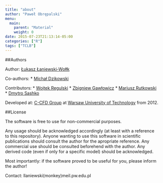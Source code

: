 ```yaml
---
title: "about"
author: "Paweł Obrępalski"
menu:
  main:
    parent: "Material"
    weight: 0
date: 2015-07-23T21:13:14-05:00
categories: ["R"]
tags: ["TCLB"]
---
```

##Authors

Author: [Łukasz Łaniewski-Wołłk](https://github.com/llaniewski)

Co-authors:
* [Michał Dzikowski](https://github.com/mdzik)

Contributors:
* [Wojtek Regulski](https://github.com/wojtasMEiL)
* [Zbigniew Gawłowicz](https://github.com/zgawlowicz)
* [Mariusz Rutkowski](https://github.com/mrutkowski-aero)
* [Dmytro Sashko](https://github.com/shkodm)

Developed at: [C-CFD Group](https://c-cfd.meil.pw.edu.pl/) at [Warsaw University of Technology](http://pw.edu.pl/) from 2012.

##License

The software is free to use for non-commercial purposes.

Any usage should be acknowledged accordingly (at least with a reference to this repository). Anyone wanting to use this software in scientific publications should consult the author for the apropriate reference. Any commercial use should be consulted beforehend with the author. Any derived code (even if only for a specific model) should be acknowledged.

Most importantly: if the software proved to be useful for you, please inform the author!

Contact: llaniewski(monkey)meil.pw.edu.pl